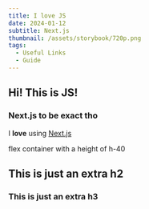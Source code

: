 ```yaml
---
title: I love JS
date: 2024-01-12
subtitle: Next.js
thumbnail: /assets/storybook/720p.png
tags:
  - Useful Links
  - Guide
---
```


## Hi! This is JS!

### Next.js to be exact tho

I **love** using [Next.js](https://nextjs.org/)

<div className="my-8 h-40 flex justify-center items-center bg-slate-100 dark:bg-slate-800">
<span className="text-lg font-semibold">flex container with a height of h-40</span>
</div>

## This is just an extra h2
### This is just an extra h3